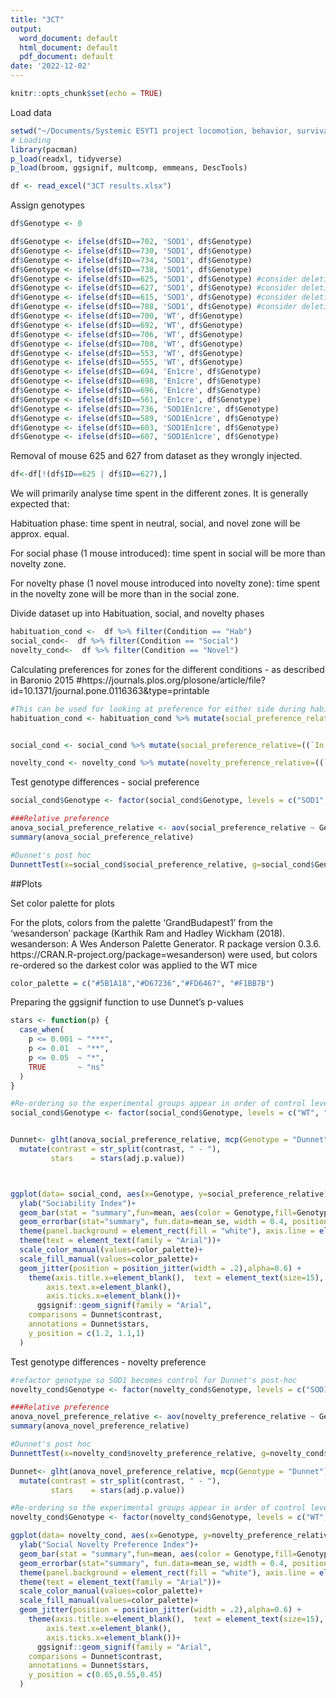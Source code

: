```yaml
---
title: "3CT"
output:
  word_document: default
  html_document: default
  pdf_document: default
date: '2022-12-02'
---
```


```r
knitr::opts_chunk$set(echo = TRUE)
```

Load data
```r
setwd("~/Documents/Systemic ESYT1 project locomotion, behavior, survival, anatomical data/Behavioral paradigms data processing/Behavior analysis for paper/Analysis R scripts/3CT/")
# Loading
library(pacman)
p_load(readxl, tidyverse)
p_load(broom, ggsignif, multcomp, emmeans, DescTools)

df <- read_excel("3CT results.xlsx")

```

Assign genotypes
```r
df$Genotype <- 0

df$Genotype <- ifelse(df$ID==702, 'SOD1', df$Genotype)
df$Genotype <- ifelse(df$ID==730, 'SOD1', df$Genotype)
df$Genotype <- ifelse(df$ID==734, 'SOD1', df$Genotype)
df$Genotype <- ifelse(df$ID==738, 'SOD1', df$Genotype)
df$Genotype <- ifelse(df$ID==625, 'SOD1', df$Genotype) #consider deleting, SOD/WT injected with hEsyt1
df$Genotype <- ifelse(df$ID==627, 'SOD1', df$Genotype) #consider deleting, SOD/WT injected with hEsyt1
df$Genotype <- ifelse(df$ID==615, 'SOD1', df$Genotype) #consider deleting, SOD/En injected with GFP
df$Genotype <- ifelse(df$ID==788, 'SOD1', df$Genotype) #consider deleting, SOD/En injected with GFP
df$Genotype <- ifelse(df$ID==700, 'WT', df$Genotype)
df$Genotype <- ifelse(df$ID==692, 'WT', df$Genotype)
df$Genotype <- ifelse(df$ID==706, 'WT', df$Genotype)
df$Genotype <- ifelse(df$ID==708, 'WT', df$Genotype)
df$Genotype <- ifelse(df$ID==553, 'WT', df$Genotype)
df$Genotype <- ifelse(df$ID==555, 'WT', df$Genotype)
df$Genotype <- ifelse(df$ID==694, 'En1cre', df$Genotype)
df$Genotype <- ifelse(df$ID==698, 'En1cre', df$Genotype)
df$Genotype <- ifelse(df$ID==696, 'En1cre', df$Genotype)
df$Genotype <- ifelse(df$ID==561, 'En1cre', df$Genotype)
df$Genotype <- ifelse(df$ID==736, 'SOD1En1cre', df$Genotype)
df$Genotype <- ifelse(df$ID==589, 'SOD1En1cre', df$Genotype)
df$Genotype <- ifelse(df$ID==603, 'SOD1En1cre', df$Genotype)
df$Genotype <- ifelse(df$ID==607, 'SOD1En1cre', df$Genotype)

```

Removal of mouse 625 and 627 from dataset as they wrongly injected.
```r
df<-df[!(df$ID==625 | df$ID==627),] 

```

We will primarily analyse time spent in the different zones. It is generally expected that:

Habituation phase: time spent in neutral, social, and novel zone will be approx. equal.

For social phase (1 mouse introduced): time spent in social will be more than novelty zone.

For novelty phase (1 novel mouse introduced into novelty zone): time spent in the novelty zone will be more than in the social zone.


Divide dataset up into Habituation, social, and novelty phases

```r
habituation_cond <-  df %>% filter(Condition == "Hab")
social_cond<-  df %>% filter(Condition == "Social")
novelty_cond<-  df %>% filter(Condition == "Novel")
```



Calculating preferences for zones for the different conditions - as described in Baronio 2015 
#https://journals.plos.org/plosone/article/file?id=10.1371/journal.pone.0116363&type=printable 

```r
#This can be used for looking at preference for either side during habituation
habituation_cond <- habituation_cond %>% mutate(social_preference_relative=((`In zone SocialZone cumulative s`-`In zone NoveltyZone cumulative s`)/(`In zone NoveltyZone cumulative s`+`In zone SocialZone cumulative s`)))


social_cond <- social_cond %>% mutate(social_preference_relative=((`In zone SocialZone cumulative s`-`In zone NoveltyZone cumulative s`)/(`In zone NoveltyZone cumulative s`+`In zone SocialZone cumulative s`)))

novelty_cond <- novelty_cond %>% mutate(novelty_preference_relative=((`In zone NoveltyZone cumulative s`-`In zone SocialZone cumulative s`)/(`In zone SocialZone cumulative s`+`In zone NoveltyZone cumulative s`)))

```


Test genotype differences - social preference


```r
social_cond$Genotype <- factor(social_cond$Genotype, levels = c("SOD1","SOD1En1cre","WT", "En1cre"))

###Relative preference
anova_social_preference_relative <- aov(social_preference_relative ~ Genotype, data = social_cond)
summary(anova_social_preference_relative)

#Dunnet's post hoc
DunnettTest(x=social_cond$social_preference_relative, g=social_cond$Genotype)


```


##Plots

Set color palette for plots

For the plots, colors from the palette 'GrandBudapest1' from the 'wesanderson' package (Karthik Ram and Hadley Wickham (2018). wesanderson: A Wes Anderson Palette Generator. R package
  version 0.3.6. https://CRAN.R-project.org/package=wesanderson) were used, but colors re-ordered so the darkest color was applied to the WT mice

```r
color_palette = c("#5B1A18","#D67236","#FD6467", "#F1BB7B")
```

Preparing the ggsignif function to use Dunnet's p-values
```r

stars <- function(p) {
  case_when(
    p <= 0.001 ~ "***",
    p <= 0.01  ~ "**",
    p <= 0.05  ~ "*",
    TRUE       ~ "ns"
  )
}

```

```r

#Re-ordering so the experimental groups appear in order of control level
social_cond$Genotype <- factor(social_cond$Genotype, levels = c("WT", "En1cre","SOD1", "SOD1En1cre"))


Dunnet<- glht(anova_social_preference_relative, mcp(Genotype = "Dunnet")) %>%tidy() %>% 
  mutate(contrast = str_split(contrast, " - "),
         stars    = stars(adj.p.value))



ggplot(data= social_cond, aes(x=Genotype, y=social_preference_relative)) +
  ylab("Sociability Index")+
  geom_bar(stat = "summary",fun=mean, aes(color = Genotype,fill=Genotype), alpha = 0.01, size=1) +
  geom_errorbar(stat="summary", fun.data=mean_se, width = 0.4, position = "dodge")+
  theme(panel.background = element_rect(fill = "white"), axis.line = element_line(color="black"))+ 
  theme(text = element_text(family = "Arial"))+
  scale_color_manual(values=color_palette)+
  scale_fill_manual(values=color_palette)+
  geom_jitter(position = position_jitter(width = .2),alpha=0.6) +
    theme(axis.title.x=element_blank(),  text = element_text(size=15),
        axis.text.x=element_blank(),
        axis.ticks.x=element_blank())+
      ggsignif::geom_signif(family = "Arial",
    comparisons = Dunnet$contrast,
    annotations = Dunnet$stars,
    y_position = c(1.2, 1.1,1)
  )
```

Test genotype differences - novelty preference

```r
#refactor genotype so SOD1 becomes control for Dunnet's post-hoc
novelty_cond$Genotype <- factor(novelty_cond$Genotype, levels = c("SOD1","SOD1En1cre", "WT", "En1cre"))

###Relative preference
anova_novel_preference_relative <- aov(novelty_preference_relative ~ Genotype, data = novelty_cond)
summary(anova_novel_preference_relative)

#Dunnet's post hoc
DunnettTest(x=novelty_cond$novelty_preference_relative, g=novelty_cond$Genotype)

```

```r

Dunnet<- glht(anova_novel_preference_relative, mcp(Genotype = "Dunnet")) %>%tidy() %>% 
  mutate(contrast = str_split(contrast, " - "),
         stars    = stars(adj.p.value))

#Re-ordering so the experimental groups appear in order of control level
novelty_cond$Genotype <- factor(novelty_cond$Genotype, levels = c("WT", "En1cre","SOD1", "SOD1En1cre"))

ggplot(data= novelty_cond, aes(x=Genotype, y=novelty_preference_relative)) +
  ylab("Social Novelty Preference Index")+
  geom_bar(stat = "summary",fun=mean, aes(color = Genotype,fill=Genotype), alpha = 0.01, size=1) +
  geom_errorbar(stat="summary", fun.data=mean_se, width = 0.4, position = "dodge")+
  theme(panel.background = element_rect(fill = "white"), axis.line = element_line(color="black"))+ 
  theme(text = element_text(family = "Arial"))+
  scale_color_manual(values=color_palette)+
  scale_fill_manual(values=color_palette)+
  geom_jitter(position = position_jitter(width = .2),alpha=0.6) +
    theme(axis.title.x=element_blank(),  text = element_text(size=15),
        axis.text.x=element_blank(),
        axis.ticks.x=element_blank())+
      ggsignif::geom_signif(family = "Arial",
    comparisons = Dunnet$contrast,
    annotations = Dunnet$stars,
    y_position = c(0.65,0.55,0.45)
  )
```

